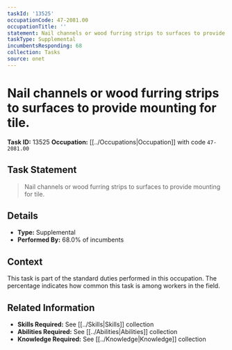 ```yaml
---
taskId: '13525'
occupationCode: 47-2081.00
occupationTitle: ''
statement: Nail channels or wood furring strips to surfaces to provide mounting for tile.
taskType: Supplemental
incumbentsResponding: 68
collection: Tasks
source: onet
---
```

# Nail channels or wood furring strips to surfaces to provide mounting for tile.

**Task ID:** 13525
**Occupation:** [[../Occupations|Occupation]] with code `47-2081.00`

## Task Statement

> Nail channels or wood furring strips to surfaces to provide mounting for tile.

## Details

- **Type:** Supplemental
- **Performed By:** 68.0% of incumbents

## Context

This task is part of the standard duties performed in this occupation. The percentage indicates how common this task is among workers in the field.

## Related Information

- **Skills Required:** See [[../Skills|Skills]] collection
- **Abilities Required:** See [[../Abilities|Abilities]] collection
- **Knowledge Required:** See [[../Knowledge|Knowledge]] collection
